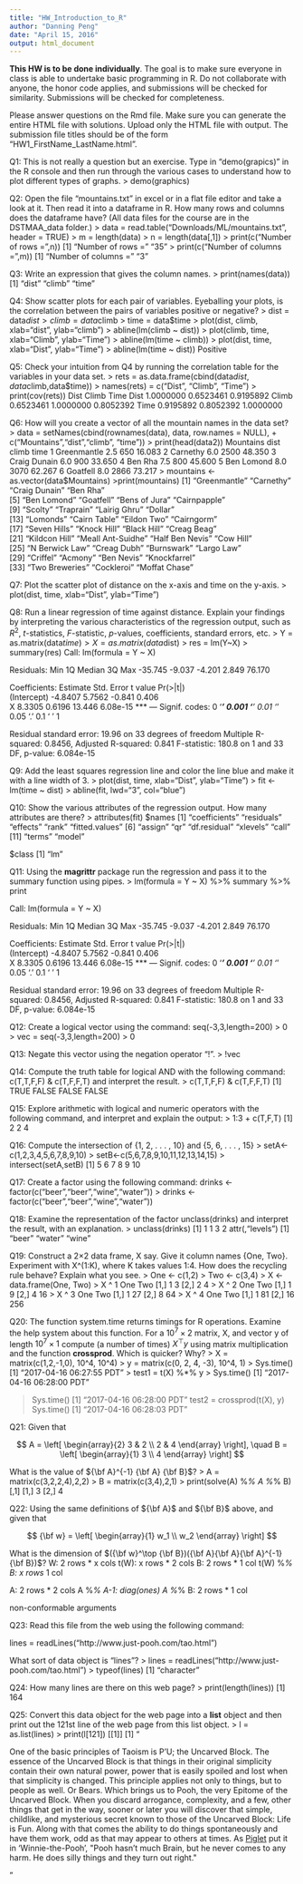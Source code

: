 ```yaml
---
title: "HW_Introduction_to_R"
author: "Danning Peng"
date: "April 15, 2016"
output: html_document
---
```


**This HW is to be done individually**. The goal is to make sure everyone in class is able to undertake basic programming in R. Do not collaborate with anyone, the honor code applies, and submissions will be checked for similarity. Submissions will be checked for completeness. 

Please answer questions on the Rmd file. Make sure you can generate the entire HTML file with solutions. Upload only the HTML file with output. The submission file titles should be of the form "HW1_FirstName_LastName.html".  


Q1: This is not really a question but an exercise. Type in "demo(grapics)" in the R console and then run through the various cases to understand how to plot different types of graphs. 
> demo(graphics)

Q2: Open the file "mountains.txt" in excel or in a flat file editor and take a look at it. Then read it into a dataframe in R. How many rows and columns does the dataframe have? (All data files for the course are in the DSTMAA_data folder.)
> data = read.table("Downloads/ML/mountains.txt", header = TRUE)
> m = length(data)
> n = length(data[,1])
> print(c("Number of rows = ",n))
[1] "Number of rows = " "35"
> print(c("Number of columns = ",m))
[1] "Number of columns = " "3"

Q3: Write an expression that gives the column names. 
> print(names(data))
[1] "dist"  "climb" "time" 

Q4: Show scatter plots for each pair of variables. Eyeballing your plots, is the correlation between the pairs of variables positive or negative? 
> dist = data$dist
> climb = data$climb
> time = data$time
> plot(dist, climb, xlab="dist", ylab="climb")
> abline(lm(climb ~ dist))
> plot(climb, time, xlab="Climb", ylab="Time")
> abline(lm(time ~ climb))
> plot(dist, time, xlab="Dist", ylab="Time")
> abline(lm(time ~ dist))
Positive

Q5: Check your intuition from Q4 by running the correlation table for the variables in your data set. 
> rets = as.data.frame(cbind(data$dist,data$climb,data$time))
> names(rets) = c("Dist", "Climb", "Time")
> print(cov(rets))
 Dist     Climb      Time
Dist  1.0000000 0.6523461 0.9195892
Climb 0.6523461 1.0000000 0.8052392
Time  0.9195892 0.8052392 1.0000000

Q6: How will you create a vector of all the mountain names in the data set?
> data = setNames(cbind(rownames(data), data, row.names = NULL), 
+          c("Mountains","dist","climb", "time"))
> print(head(data2))
     Mountains dist climb   time
1  Greenmantle  2.5   650 16.083
2     Carnethy  6.0  2500 48.350
3 Craig Dunain  6.0   900 33.650
4      Ben Rha  7.5   800 45.600
5   Ben Lomond  8.0  3070 62.267
6     Goatfell  8.0  2866 73.217
> mountains <- as.vector(data$Mountains)
>print(mountains)
 [1] "Greenmantle"      "Carnethy"         "Craig Dunain"     "Ben Rha"         
 [5] "Ben Lomond"       "Goatfell"         "Bens of Jura"     "Cairnpapple"     
 [9] "Scolty"           "Traprain"         "Lairig Ghru"      "Dollar"          
[13] "Lomonds"          "Cairn Table"      "Eildon Two"       "Cairngorm"       
[17] "Seven Hills"      "Knock Hill"       "Black Hill"       "Creag Beag"      
[21] "Kildcon Hill"     "Meall Ant-Suidhe" "Half Ben Nevis"   "Cow Hill"        
[25] "N Berwick Law"    "Creag Dubh"       "Burnswark"        "Largo Law"       
[29] "Criffel"          "Acmony"           "Ben Nevis"        "Knockfarrel"     
[33] "Two Breweries"    "Cockleroi"        "Moffat Chase"  

Q7: Plot the scatter plot of distance on the x-axis and time on the y-axis. 
> plot(dist, time, xlab="Dist", ylab="Time")

Q8: Run a linear regression of time against distance. Explain your findings by interpreting the various characteristics of the regression output, such as $R^2$, $t$-statistics, $F$-statistic, $p$-values, coefficients, standard errors, etc. 
> Y = as.matrix(data$time)
> X = as.matrix(data$dist)
> res = lm(Y~X)
> summary(res)
Call:
lm(formula = Y ~ X)

Residuals:
    Min      1Q  Median      3Q     Max 
-35.745  -9.037  -4.201   2.849  76.170 

Coefficients:
            Estimate Std. Error t value Pr(>|t|)    
(Intercept)  -4.8407     5.7562  -0.841    0.406    
X             8.3305     0.6196  13.446 6.08e-15 ***
---
Signif. codes:  0 ‘***’ 0.001 ‘**’ 0.01 ‘*’ 0.05 ‘.’ 0.1 ‘ ’ 1

Residual standard error: 19.96 on 33 degrees of freedom
Multiple R-squared:  0.8456,	Adjusted R-squared:  0.841 
F-statistic: 180.8 on 1 and 33 DF,  p-value: 6.084e-15


Q9: Add the least squares regression line and color the line blue and make it with a line width of 3. 
> plot(dist, time, xlab="Dist", ylab="Time")
> fit <- lm(time ~ dist)
> abline(fit, lwd="3", col="blue")

Q10: Show the various attributes of the regression output. How many attributes are there? 
> attributes(fit)
$names
 [1] "coefficients"  "residuals"     "effects"       "rank"          "fitted.values"
 [6] "assign"        "qr"            "df.residual"   "xlevels"       "call"         
[11] "terms"         "model"        

$class
[1] "lm"

Q11: Using the **magrittr** package run the regression and pass it to the summary function using pipes. 
> lm(formula = Y ~ X) %>% summary %>% print 

Call:
lm(formula = Y ~ X)

Residuals:
    Min      1Q  Median      3Q     Max 
-35.745  -9.037  -4.201   2.849  76.170 

Coefficients:
            Estimate Std. Error t value Pr(>|t|)    
(Intercept)  -4.8407     5.7562  -0.841    0.406    
X             8.3305     0.6196  13.446 6.08e-15 ***
---
Signif. codes:  0 ‘***’ 0.001 ‘**’ 0.01 ‘*’ 0.05 ‘.’ 0.1 ‘ ’ 1

Residual standard error: 19.96 on 33 degrees of freedom
Multiple R-squared:  0.8456,	Adjusted R-squared:  0.841 
F-statistic: 180.8 on 1 and 33 DF,  p-value: 6.084e-15

Q12: Create a logical vector using the command: seq(-3,3,length=200) > 0
> vec = seq(-3,3,length=200) > 0

Q13: Negate this vector using the negation operator "!". 
> !vec

Q14: Compute the truth table for logical AND
with the following command: 
c(T,T,F,F) & c(T,F,F,T)
and interpret the result. 
> c(T,T,F,F) & c(T,F,F,T)
[1]  TRUE FALSE FALSE FALSE

Q15: Explore arithmetic with logical and numeric operators with the following command, and interpret and explain the output: 
> 1:3 + c(T,F,T)
[1] 2 2 4


Q16: Compute the intersection of {1, 2, . . . , 10} and {5, 6, . . . , 15}
> setA<-c(1,2,3,4,5,6,7,8,9,10)
> setB<-c(5,6,7,8,9,10,11,12,13,14,15)
> intersect(setA,setB)
[1]  5  6  7  8  9 10

Q17: Create a factor using the following command:
drinks <- factor(c("beer","beer","wine","water"))
> drinks <- factor(c("beer","beer","wine","water"))

Q18: Examine the representation of the factor
unclass(drinks)
and interpret the result, with an explanation.
> unclass(drinks)
[1] 1 1 3 2
attr(,"levels")
[1] "beer"  "water" "wine" 

Q19: Construct a 2×2 data frame, X say. Give it column names {One, Two}. Experiment with X^(1:K), where K takes values 1:4. How does the recycling rule behave? Explain what you see. 
> One <- c(1,2)
> Two <- c(3,4)
> X <- data.frame(One, Two)
> X ^ 1
     One Two
[1,]   1   3
[2,]   2   4
> X ^ 2
     One Two
[1,]   1   9
[2,]   4  16
> X ^ 3
     One Two
[1,]   1  27
[2,]   8  64
> X ^ 4
     One Two
[1,]   1  81
[2,]  16 256

Q20: The function system.time returns timings for R operations. Examine the help system about this
function. For a $10^7 \times 2$ matrix, X, and vector y of length $10^7 \times 1$ compute (a number of times) $X^\top y$ using matrix multiplication and the function **crossprod**. Which is quicker? Why? 
> X = matrix(c(1,2,-1,0), 10^4, 10^4)
> y = matrix(c(0, 2, 4, -3), 10^4, 1)
> Sys.time()
[1] "2017-04-16 06:27:55 PDT"
> test1 = t(X) %*% y
> Sys.time()
[1] "2017-04-16 06:28:00 PDT"

> Sys.time()
[1] "2017-04-16 06:28:00 PDT"
> test2 = crossprod(t(X), y)
> Sys.time()
[1] "2017-04-16 06:28:03 PDT"

Q21: Given that 

$$
A = \left[ \begin{array}{2} 3 & 2 \\ 2 & 4 \end{array}   \right],  \quad B = \left[ \begin{array}{1} 3 \\  4 \end{array}   \right]
$$

What is the value of ${\bf A}^{-1} {\bf A} {\bf B}$?
> A = matrix(c(3,2,2,4),2,2)
> B = matrix(c(3,4),2,1)
> print(solve(A) %*% A %*% B)
 [,1]
[1,]    3
[2,]    4

Q22: Using the same definitions of ${\bf A}$ and ${\bf B}$ above, and given that 

$$
{\bf w} =  \left[ \begin{array}{1} w_1 \\  w_2 \end{array}   \right]
$$

What is the dimension of $({\bf w}^\top {\bf B})({\bf A}{\bf A}{\bf A}^{-1}{\bf B})$?
W: 2 rows * x cols
t(W): x rows * 2 cols
B: 2 rows * 1 col
t(W) %*% B: x rows * 1 col

A: 2 rows * 2 cols
A %*% A-1: diag(ones)
A %*% B: 2 rows * 1 col

non-conformable arguments

Q23: Read this file from the web using the following command:

lines = readLines("http://www.just-pooh.com/tao.html")

What sort of data object is "lines"?
> lines = readLines("http://www.just-pooh.com/tao.html")
> typeof(lines)
[1] "character"

Q24: How many lines are there on this web page?
> print(length(lines))
[1] 164

Q25: Convert this data object for the web page into a **list** object and then print out the 121st line of the web page from this list object. 
> l = as.list(lines)
> print(l[121])
[[1]]
[1] "<p>One of the basic principles of Taoism is P'U; the Uncarved Block. The essence of the Uncarved Block is that things in their original simplicity contain their own natural power, power that is easily spoiled and lost when that simplicity is changed. This principle applies not only to things, but to people as well. Or Bears. Which brings us to Pooh, the very Epitome of the Uncarved Block. When you discard arrogance, complexity, and a few, other things that get in the way, sooner or later you will discover that simple, childlike, and mysterious secret known to those of the Uncarved Block: Life is Fun. Along with that comes the ability to do things spontaneously and have them work, odd as that may appear to others at times. As <a href=\"/piglet.html\">Piglet</a> put it in 'Winnie-the-Pooh', \"Pooh hasn't much Brain, but he never comes to any harm. He does silly things and they turn out right.\"</p>"

